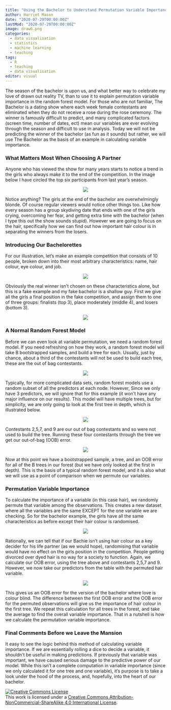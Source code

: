 ```yaml
---
title: "Using the Bachelor to Understand Permutation Variable Importance"
author: Harriet Mason
date: "2020-07-29T00:00:00Z"
lastMod: "2020-07-29T00:00:00Z"
image: draw6.png
categories:
  - data visualisation
  - statistics
  - machine learning
  - teaching
tags:
  - R
  - teaching
  - data visualisation
editor: visual
---
```


The season of the bachelor is upon us, and what better way to celebrate my love of drawn out reality TV, than to use it to explain permutation variable importance in the random forest model. For those who are not familiar, The Bachelor is a dating show where each week female contestants are eliminated when they do not receive a rose during the rose ceremony. The winner is famously difficult to predict, and many complicated factors (screen time, number of dates, ect) mean our variables are ever evolving through the season and difficult to use in analysis. Today we will not be predicting the winner of the bachelor (as fun as it sounds) but rather, we will use The Bachelor as the basis of an example in calculating variable importance.

### What Matters Most When Choosing A Partner

Anyone who has viewed the show for many years starts to notice a trend in the girls who always make it to the end of the competition. In the image below I have circled the top six participants from last year's season.

<center>![](draw1.png)</center>

Notice anything? The girls at the end of the bachelor are overwhelmingly blonde. Of course regular viewers would notice other things too. Like how every season has a group skydiving date that ends with one of the girls crying, overcoming her fear, and getting extra time with the bachelor (when I type this out the show sounds stupid). However we are going to focus on the hair, specifically how we can find out how important hair colour is in separating the winners from the losers.

### Introducing Our Bachelorettes

For our illustration, let's make an example competition that consists of 10 people, broken down into their most arbitrary characteristics: name, hair colour, eye colour, and job.

<center>![](draw2.png)</center>

Obviously the real winner isn't chosen on these characteristics alone, but this is a fake example and my fake bachelor is a shallow guy. First we give all the girls a final position in the fake competition, and assign them to one of three groups: finalists (top 3), place moderately (middle 4), and losers (bottom 3).

<center>![](draw3.png)</center>

### A Normal Random Forest Model

Before we can even look at variable permutation, we need a random forest model. If you need refreshing on how they work, a random forest model will take B bootstrapped samples, and build a tree for each. Usually, just by chance, about a third of the contestants will not be used to build each tree, these are the out of bag contestants.

<center>![](draw4.png)</center>

Typically, for more complicated data sets, random forest models use a random subset of all the predictors at each node. However, Since we only have 3 predictors, we will ignore that for this example (it won't have any major influence on our results). This model will have multiple trees, but for simplicity, we are only going to look at the first tree in depth, which is illustrated below.

<center>![](draw5.png)</center>

Contestants 2,5,7, and 9 are our out of bag contestants and so were not used to build the tree. Running these four contestants through the tree we get our out-of-bag (OOB) error.

<center>![](draw6.png)</center>

Now at this point we have a bootstrapped sample, a tree, and an OOB error for all of the B trees in our forest (but we have only looked at the first in depth). This is the basis of a typical random forest model, and it is also what we will use as a point of comparison when we permute our variables.

### Permutation Variable Importance

To calculate the importance of a variable (in this case hair), we randomly permute that variable among the observations. This creates a new dataset where all the variables are the same EXCEPT for the one variable we are checking. So for the bachelor example, the girls have all the same characteristics as before except their hair colour is randomised.

<center>![](draw7.png)</center>

Rationally, we can tell that if our Bachie isn't using hair colour as a key decider for his life partner (as we would hope), randomising that variable would have no effect on the girls position in the competition. People getting divorced over dyed hair is no way for a society to function. Again, we calculate our OOB error, using the tree above and contestants 2,5,7 and 9. However, we now take our predictors from the table with the permuted hair variable.

<center>![](draw8.png)</center>

This gives us an OOB error for the version of the bachelor where love is colour blind. The difference between the first OOB error and the OOB error for the permuted observations will give us the importance of hair colour in the first tree. We repeat this calculation for all trees in the forest, and take the average to find the overall variable importance. That in a nutshell is how we calculate the permutation variable importance.

### Final Comments Before we Leave the Mansion

It easy to see the logic behind this method of calculating variable importance. If we are essentially rolling a dice to decide a variable, it shouldn't be useful in making predictions. If previously that variable was important, we have caused serious damage to the predictive power of our model. While this isn't a complete computation in variable importance (since we only calculated it for one tree and one variable), it's purpose is to take a look under the hood of the process, and, hopefully, into the heart of our bachelor.

<a rel="license" href="http://creativecommons.org/licenses/by-nc-sa/4.0/"><img src="https://i.creativecommons.org/l/by-nc-sa/4.0/88x31.png" alt="Creative Commons License" style="border-width:0"/></a><br />This work is licensed under a <a rel="license" href="http://creativecommons.org/licenses/by-nc-sa/4.0/">Creative Commons Attribution-NonCommercial-ShareAlike 4.0 International License</a>.
